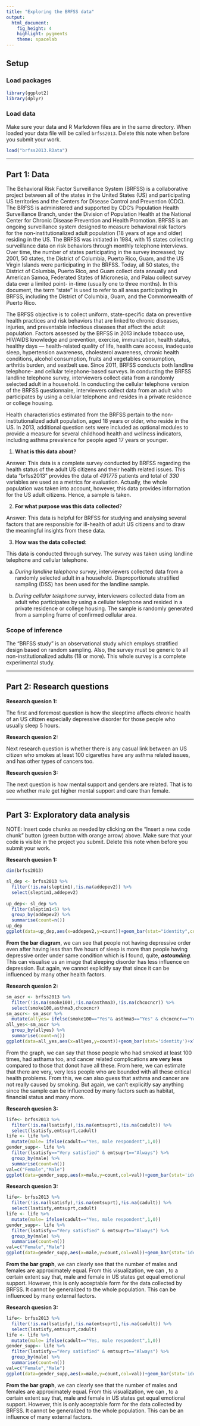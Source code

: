 ```yaml
---
title: "Exploring the BRFSS data"
output: 
  html_document: 
    fig_height: 4
    highlight: pygments
    theme: spacelab
---
```


## Setup

### Load packages

```r
library(ggplot2)
library(dplyr)
```

### Load data

Make sure your data and R Markdown files are in the same directory. When loaded
your data file will be called `brfss2013`. Delete this note when before you submit 
your work. 

```r
load("brfss2013.RData")
```



* * *

## Part 1: Data
The Behavioral Risk Factor Surveillance System (BRFSS) is a collaborative project between all of the states in the United States (US) and participating US territories and the Centers for Disease Control and Prevention (CDC). The BRFSS is administered and supported by CDC’s Population Health Surveillance Branch, under the Division of Population Health at the National Center for Chronic Disease Prevention and Health Promotion. BRFSS is an ongoing surveillance system designed to measure behavioral risk factors for the non-institutionalized adult population (18 years of age and older) residing in the US. The BRFSS was initiated in 1984, with 15 states collecting surveillance data on risk behaviors through monthly telephone interviews. Over time, the number of states participating in the survey increased; by 2001, 50 states, the District of Columbia, Puerto Rico, Guam, and the US Virgin Islands were participating in the BRFSS. Today, all 50 states, the District of Columbia, Puerto Rico, and Guam collect data annually and American Samoa, Federated States of Micronesia, and Palau collect survey data over a limited point- in-time (usually one to three months). In this document, the term “state” is used to refer to all areas participating in BRFSS, including the District of Columbia, Guam, and the Commonwealth of Puerto Rico.

The BRFSS objective is to collect uniform, state-specific data on preventive health practices and risk behaviors that are linked to chronic diseases, injuries, and preventable infectious diseases that affect the adult population. Factors assessed by the BRFSS in 2013 include tobacco use, HIV/AIDS knowledge and prevention, exercise, immunization, health status, healthy days — health-related quality of life, health care access, inadequate sleep, hypertension awareness, cholesterol awareness, chronic health conditions, alcohol consumption, fruits and vegetables consumption, arthritis burden, and seatbelt use. Since 2011, BRFSS conducts both landline telephone- and cellular telephone-based surveys. In conducting the BRFSS landline telephone survey, interviewers collect data from a randomly selected adult in a household. In conducting the cellular telephone version of the BRFSS questionnaire, interviewers collect data from an adult who participates by using a cellular telephone and resides in a private residence or college housing.

Health characteristics estimated from the BRFSS pertain to the non-institutionalized adult population, aged 18 years or older, who reside in the US. In 2013, additional question sets were included as optional modules to provide a measure for several childhood health and wellness indicators, including asthma prevalence for people aged 17 years or younger.

1) **What is this data about**?

 Answer: This data is a complete survey conducted by BRFSS regarding the health status of the adult US citizens and their health related issues. This data "brfss2013" provides the data of *491775* patients and total of *330* variables are used as a metrics for evaluation. Actually, the whole population was taken into account, however, this data provides information for the US adult citizens. Hence, a sample is taken.

2) **For what purpose was this data collected**?

 Answer: This data is helpful for BRFSS for studying and analysing several factors that are responsible for ill-health of adult US citizens and to draw the meaningful insights from these data.
 
3) **How was the data collected**:

  This data is conducted through survey. The survey was taken using landline telephone and cellular telephone.
    
  a) *During landline telephone survey*, interviewers collected data from a randomly selected adult in a household. Disproportionate stratified sampling (DSS) has been used for the landline sample.
    
  b) *During cellular telephone survey*, interviewers collected data from an adult who participates by using a cellular telephone and resided in a private residence or college housing. The sample is randomly generated from a sampling frame of confirmed cellular area.
  
  
### Scope of inference

The "BRFSS study" is an observational study which employs stratified design based on random sampling.
Also, the survey must be generic to all non-institutionalized adults (18 or more). This whole survey is a complete experimental study.


* * *

## Part 2: Research questions

**Research quesion 1:**
 
The first and foremost question is how the sleeptime affects chronic health of an US citizen especially depressive disorder for those people who usually sleep 5 hours.


**Research quesion 2:**

Next research question is whether there is any casual link between an US citizen who smokes at least 100 cigarettes have any asthma related issues, and has other types of cancers too.


**Research quesion 3:**

The next question is how mental support and genders are related. That is to see whether male get higher mental support and care than female.


* * *

## Part 3: Exploratory data analysis

NOTE: Insert code chunks as needed by clicking on the "Insert a new code chunk" 
button (green button with orange arrow) above. Make sure that your code is visible
in the project you submit. Delete this note when before you submit your work.

**Research quesion 1:**

```r
dim(brfss2013)
```

```r
sl_dep <- brfss2013 %>%
  filter(!is.na(sleptim1),!is.na(addepev2)) %>%
  select(sleptim1,addepev2)
  
up_dep<- sl_dep %>%
  filter(sleptim1<5) %>%
  group_by(addepev2) %>%
  summarise(count=n())
up_dep
ggplot(data=up_dep,aes(x=addepev2,y=count))+geom_bar(stat="identity",color='blue',fill='green')+xlab("Depressive Order for people having <5 hours of sleep?")+ylab("Number of US citizens ")
```

**From the bar diagram**, we can see that people not having depressive order even after having less than five hours of sleep is more than people having depressive order under same condition which is I found, quite, ***astounding***. This can visualise us an image that sleeping disorder has less influence on depression. But again, we cannot explicitly say that since it can be influenced by many other health factors.



**Research quesion 2:**

```r
sm_ascr <- brfss2013 %>%
  filter(!is.na(smoke100),!is.na(asthma3),!is.na(chcocncr)) %>%
  select(smoke100,asthma3,chcocncr)
sm_ascr<- sm_ascr %>%
  mutate(allyes= ifelse(smoke100=="Yes"& asthma3=="Yes" & chcocncr=="Yes","Yes","No"))
all_yes<-sm_ascr %>%
  group_by(allyes) %>%
  summarise(count=n())
ggplot(data=all_yes,aes(x=allyes,y=count))+geom_bar(stat='identity')+xlab("Smoking+Asthma+Cancer")+ylab("Number of US Citizens")
```


From the graph, we can say that those people who had smoked at least 100 times, had asthama too, and cancer related complications **are very less** compared to those that donot have all these. From here, we can estimate that there are very, very less people who are bounded with all these critical health problems. From this, we can also guess that asthma and cancer are not really caused by smoking. But again, we can't explicitly say anything since the sample can be influenced by many factors such as habitat, financial status and many more.


**Research quesion 3:**

```r
life<- brfss2013 %>%
  filter(!is.na(lsatisfy),!is.na(emtsuprt),!is.na(cadult)) %>%
  select(lsatisfy,emtsuprt,cadult)
life <- life %>%
  mutate(male= ifelse(cadult=="Yes, male respondent",1,0))
gender_supp<- life %>%
  filter(lsatisfy=="Very satisfied" & emtsuprt=="Always") %>%
  group_by(male) %>%
  summarise(count=n())
val=c("Female","Male")
ggplot(data=gender_supp,aes(x=male,y=count,col=val))+geom_bar(stat='identity',fill='yellow')
```



**Research quesion 3:**

```r
life<- brfss2013 %>%
  filter(!is.na(lsatisfy),!is.na(emtsuprt),!is.na(cadult)) %>%
  select(lsatisfy,emtsuprt,cadult)
life <- life %>%
  mutate(male= ifelse(cadult=="Yes, male respondent",1,0))
gender_supp<- life %>%
  filter(lsatisfy=="Very satisfied" & emtsuprt=="Always") %>%
  group_by(male) %>%
  summarise(count=n())
val=c("Female","Male")
ggplot(data=gender_supp,aes(x=male,y=count,col=val))+geom_bar(stat='identity',fill='yellow')
```

**From the bar graph**, we can clearly see that the number of males and females are approximately equal. From this visualization, we can , to a certain extent say that, male and female in US states get equal emotional support. However, this is only acceptable form for the data collected by BRFSS. It cannot be generalized to the whole population. This can be influenced by many external factors.


**Research quesion 3:**

```r
life<- brfss2013 %>%
  filter(!is.na(lsatisfy),!is.na(emtsuprt),!is.na(cadult)) %>%
  select(lsatisfy,emtsuprt,cadult)
life <- life %>%
  mutate(male= ifelse(cadult=="Yes, male respondent",1,0))
gender_supp<- life %>%
  filter(lsatisfy=="Very satisfied" & emtsuprt=="Always") %>%
  group_by(male) %>%
  summarise(count=n())
val=c("Female","Male")
ggplot(data=gender_supp,aes(x=male,y=count,col=val))+geom_bar(stat='identity',fill='yellow')
```

**From the bar graph**, we can clearly see that the number of males and females are approximately equal. From this visualization, we can , to a certain extent say that, male and female in US states get equal emotional support. However, this is only acceptable form for the data collected by BRFSS. It cannot be generalized to the whole population. This can be an influence of many external factors.
